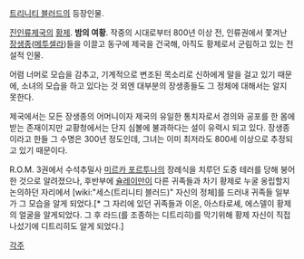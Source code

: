 [[트리니티 블러드]]의 등장인물.

[[진인류제국]]의 [[황제]]. '''밤의 여황'''. 작중의 시대로부터 800년 이상 전, 인류권에서 쫓겨난 [[장생종]]([[메투셀라]])들을 이끌고 동구에 제국을 건국해, 아직도 황제로서 군림하고 있는 전설적 인물.

어렴 너머로 모습을 감추고, 기계적으로 변조된 목소리로 신하에게 말을 걸고 있기 때문에, 소녀의 모습을 하고 있다는 것 외엔 대부분의 장생종들도 그 정체에 대해서는 알지 못한다.

제국에서는 모든 장생종의 어머니이자 제국의 유일한 통치자로서 경의와 공포를 한 몸에 받는 존재이지만 교황청에서는 단지 심볼에 불과하다는 설이 유력시 되고 있다. 장생종이라고 한들 그 수명은 300년 정도인데, 그녀는 이미 최저라도 800세 이상으로 추정되고 있기 때문이다.

R.O.M. 3권에서 수석추밀사 [[미르카 포르투나]]의 장례식을 치루던 도중 테러를 당해 붕어한 것으로 알려졌으나, 후반부에 [[슐레이만]]이 다른 귀족들과 차기 황제로 누굴 옹립할지 논의하던 자리에서 [wiki:"세스(트리니티 블러드)" 자신의 정체]를 드러내 귀족들 일부가 그 모습을 알게 되었다.[* 그 자리에 있던 귀족들과 이온, 아스타로셰, 에스델이 황제의 얼굴을 알게되었다. 그 후 라드(를 조종하는 디트리히)를 막기위해 황제 자신이 직접나섰기에 디트리히도 알게 되었다.]

[[각주]]
